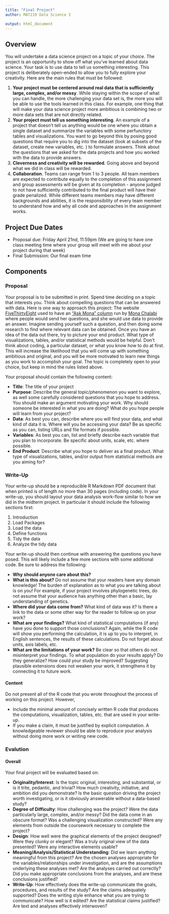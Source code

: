 ```yaml
---
title: "Final Project"
author: MAT219 Data Science I

output: html_document
---
```


## Overview

You will undertake a data science project on a topic of your choice. The project is an opportunity to show off what you've learned about data science. Your task is to use data to tell us something interesting. This project is deliberately open-ended to allow you to fully explore your creativity. Here are the main rules that must be followed:

1. __Your project must be centered around real data that is sufficiently large, complex, and/or messy__. While staying within the scope of what you can handle, the more challenging your data set is, the more you will be able to use the tools learned in this class. For example, one thing that will make your data science project more ambitious is combining two or more data sets that are not directly related. 
2. __Your project must tell us something interesting__. An example of a project that doesn't tell us anything would be one where you obtain a single dataset and summarize the variables with some perfunctory tables and visualizations. You want to go beyond this by posing good questions that require you to dig into the dataset (look at subsets of the dataset, create new variables, etc. ) to formulate answers. Think about the questions that we asked for the data projects and how you worked with the data to provide answers. 
3. __Cleverness and creativity will be rewarded__. Going above and beyond what we did in class will be rewarded.
4. __Collaboration__. Teams can range from 1 to 3 people. All team members are expected to contribute equally to the completion of this assignment and group assessments will be given at its completion - anyone judged to not have sufficiently contributed to the final product will have their grade penalized. While different teams members may have different backgrounds and abilities, it is the responsibility of every team member to understand how and why all code and approaches in the assignment works.

## Project Due Dates

- Proposal due: Friday April 21nd, 11:59pm (We are going to have one class meeting time where your group will meet with me about your project during that week)
- Final Submission: Our final exam time

## Components

### Proposal

Your proposal is to be submitted in print. Spend time deciding on a topic that interests you. Think about compelling questions that can be answered with data. Here is one way to approach this project: The website [FiveThirtyEight](https://fivethirtyeight.com/) used to have an ["Ask Mona" column](https://fivethirtyeight.com/tag/ask-mona/) run by [Mona Chalabi](https://en.wikipedia.org/wiki/Mona_Chalabi) where people would send her questions, and she would use data to provide an answer. Imagine sending yourself such a question, and then doing some research to find where relevant data can be obtained. Once you have an idea of the data out there, try to picture your end product. What type of visualizations, tables, and/or statistical methods would be helpful. Don't think about coding, a particular dataset, or what you know how to do at first. This will increase the likelihood that you will come up with something ambitious and original, and you will be more motivated to learn new things as you work to accomplish your goal. The topic is completely open to your choice, but keep in mind the rules listed above. 

Your proposal should contain the following content:

- __Title__: The title of your project
- __Purpose__: Describe the general topic/phenomenon you want to explore, as well some carefully considered questions that you hope to address. You should make an argument motivating your work. Why should someone be interested in what you are doing? What do you hope people will learn from your project?
- __Data__: As best you can, describe where you will find your data, and what kind of data it is. Where will you be accessing your data? Be as specific as you can, listing URLs and file formats if possible.
- __Variables__: As best you can, list and briefly describe each variable that you plan to incorporate. Be specific about units, scale, etc. where possible.
- __End Product__: Describe what you hope to deliver as a final product. What type of visualizations, tables, and/or output from statistical methods are you aiming for?

### Write-Up

Your write-up should be a reproducible R Markdown PDF document that when printed is of length no more than 30 pages (including code). In your write-up, you should layout your data analysis work-flow similar to how we did in the midterm project. In particular it should include the following sections first:

1. Introduction
1. Load Packages
2. Load the data
2. Define functions
3. Tidy the data
4. Analyze the tidy data

Your write-up should then continue with answering the questions you have posed. This will likely include a few more sections with some additional code. Be sure to address the following:

- __Why should anyone care about this?__
- __What is this about?__ Do not assume that your readers have any domain knowledge! The burden of explanation as to what you are talking about is on you! For example, if your project involves phylogenetic trees, do not assume that your audience has anything other than a basic, lay understanding of genetics.
- __Where did your data come from?__ What kind of data was it? Is there a link to the data or some other way for the reader to follow up on your work?
- __What are your findings?__ What kind of statistical computations (if any) have you done to support those conclusions? Again, while the R code will show you performing the calculation, it is up to you to interpret, in English sentences, the results of these calculations. Do not forget about units, axis labels, etc.
- __What are the limitations of your work?__ Be clear so that others do not misinterpret your findings. To what population do your results apply? Do they generalize? How could your study be improved? Suggesting plausible extensions does not weaken your work, it strengthens it by connecting it to future work.

#### Content {.unnumbered}

Do not present all of the R code that you wrote throughout the process of working on this project. However,

- Include the minimal amount of concisely written R code that produces the computations, visualization, tables, etc. that are used in your write-up.
- If you make a claim, it must be justified by explicit computation. A knowledgeable reviewer should be able to reproduce your analysis without doing more work or writing new code.

### Evalution

#### Overall

Your final project will be evaluated based on:

- __Originality/Interest__: Is the topic original, interesting, and substantial, or is it trite, pedantic, and trivial? How much creativity, initiative, and ambition did you demonstrate? Is the basic question driving the project worth investigating, or is it obviously answerable without a data-based study?
- __Degree of Difficulty__: How challenging was the project? Were the data particularly large, complex, and/or messy? Did the data come in an obscure format? Was a challenging visualization constructed? Were any elements from outside the coursework necessary to complete the project?
- __Design__: How well were the graphical elements of the project designed? Were they clunky or elegant? Was a truly original view of the data presented? Were any interactive elements usable?
- __Meaning/Analysis/Statistical Understanding__: Did we learn anything meaningful from this project? Are the chosen analyses appropriate for the variables/relationships under investigation, and are the assumptions underlying these analyses met? Are the analyses carried out correctly? Did you make appropriate conclusions from the analyses, and are these conclusions justified?
- __Write-Up__: How effectively does the write-up communicate the goals, procedures, and results of the study? Are the claims adequately supported? Does the writing style enhance what you are trying to communicate? How well is it edited? Are the statistical claims justified? Are text and analyses effectively interwoven?




